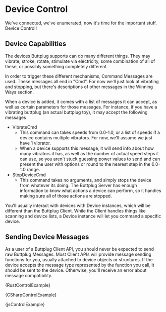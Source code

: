 
# Device Control

We've connected, we've enumerated, now it's time for the important stuff. Device Control!

## Device Capabilities

The devices Buttplug supports can do many different things. They may vibrate, stroke, rotate,
stimulate via electricity, some combination of all of these, or possibly something completely
different.

In order to trigger these different mechanisms, Command Messages are used. These messages all end in
"Cmd". For now we'll just look at vibrating and stopping, but there's descriptions of other messages
in the Winning Ways section.

When a device is added, it comes with a list of messages it can accept, as well as certain
parameters for those messages. For instance, if you have a vibrating buttplug (an actual buttplug
toy), it may accept the following messages

- VibrateCmd
  - This command can takes speeds from 0.0-1.0, or a list of speeds if a device contains multiple
    vibrators. For now, we'll assume we just have 1 vibrator.
  - When a device supports this message, it will send info about how many vibrators it has, as well
    as the number of actual speed steps it can use, so you aren't stuck guessing power values to
    send and can present the user with options or round to the nearest step in the 0.0-1.0 range.
- StopDeviceCmd
  - This command takes no arguments, and simply stops the device from whatever its doing. The
    Buttplug Server has enough information to know what actions a device can perform, so it handles
    making sure all of those actions are stopped.

You'll usually interact with devices with Device instances, which will be different than the
Buttplug Client. While the Client handles things like scanning and device lists, a Device instance
will let you command a specific device.

## Sending Device Messages

As a user of a Buttplug Client API, you should never be expected to send raw Buttplug Messages. Most
Client APIs will provide message sending functions for you, usually attached to device objects or
structures. If the device accepts the message type represented by the function you call, it should
be sent to the device. Otherwise, you'll receive an error about message compatibility.


<Tabs groupId="examples">
<TabItem value="rust" label="Rust">


<CodeBlock language="rust">{RustControlExample}</CodeBlock>

</TabItem>
<TabItem value="csharp" label="C#">


<CodeBlock language="csharp">{CSharpControlExample}</CodeBlock>

</TabItem>
<TabItem value="js" label="Javascript">


<CodeBlock language="js">{jsControlExample}</CodeBlock>

</TabItem>
</Tabs>
